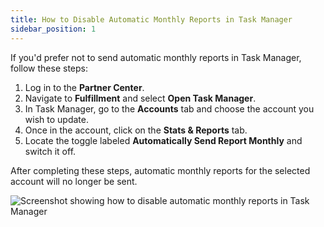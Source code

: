 ```yaml
---
title: How to Disable Automatic Monthly Reports in Task Manager
sidebar_position: 1
---
```


If you'd prefer not to send automatic monthly reports in Task Manager, follow these steps:

1. Log in to the **Partner Center**.
2. Navigate to **Fulfillment** and select **Open Task Manager**.
3. In Task Manager, go to the **Accounts** tab and choose the account you wish to update.
4. Once in the account, click on the **Stats & Reports** tab.
5. Locate the toggle labeled **Automatically Send Report Monthly** and switch it off.

After completing these steps, automatic monthly reports for the selected account will no longer be sent.

![Screenshot showing how to disable automatic monthly reports in Task Manager](./img/task-manager/disable-automatic-monthly-reports.jpg)